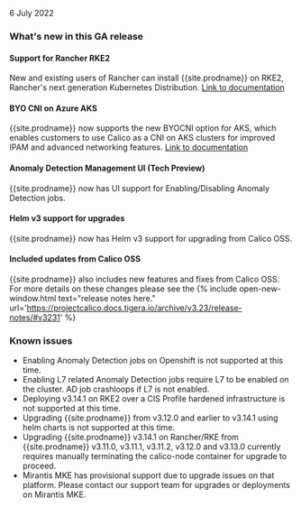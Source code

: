 6 July 2022

### What's new in this GA release

#### Support for Rancher RKE2
New and existing users of Rancher can install {{site.prodname}} on RKE2, Rancher's next generation Kubernetes Distribution. [Link to documentation]({{site.baseurl}}/getting-started/kubernetes/rke2)

#### BYO CNI on Azure AKS 
{{site.prodname}} now supports the new BYOCNI option for AKS, which enables customers to use Calico as a CNI on AKS clusters for improved IPAM and advanced networking features. [Link to documentation]({{site.baseurl}}/getting-started/kubernetes/aks)

#### Anomaly Detection Management UI (Tech Preview)
{{site.prodname}} now has UI support for Enabling/Disabling Anomaly Detection jobs.

#### Helm v3 support for upgrades
{{site.prodname}} now has Helm v3 support for upgrading from Calico OSS.

#### Included updates from Calico OSS

{{site.prodname}} also includes new features and fixes from Calico OSS. For more details on these changes please see the {% include open-new-window.html text="release notes here." url='https://projectcalico.docs.tigera.io/archive/v3.23/release-notes/#v3231' %}

### Known issues
- Enabling Anomaly Detection jobs on Openshift is not supported at this time.
- Enabling L7 related Anomaly Detection jobs require L7 to be enabled on the cluster. AD job crashloops if L7 is not enabled.
- Deploying v3.14.1 on RKE2 over a CIS Profile hardened infrastructure is not supported at this time.
- Upgrading {{site.prodname}} from v3.12.0 and earlier to v3.14.1 using helm charts is not supported at this time.
- Upgrading {{site.prodname}} v3.14.1 on Rancher/RKE from {{site.prodname}} v3.11.0, v3.11.1, v3.11.2, v3.12.0 and v3.13.0 currently requires manually terminating the calico-node container for upgrade to proceed.
- Mirantis MKE has provisional support due to upgrade issues on that platform. Please contact our support team for upgrades or deployments on Mirantis MKE.

